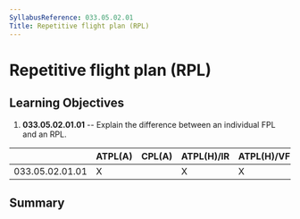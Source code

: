 ```yaml
---
SyllabusReference: 033.05.02.01
Title: Repetitive flight plan (RPL)
---
```


# Repetitive flight plan (RPL)

## Learning Objectives

1.  **033.05.02.01.01** -- Explain the difference between an individual FPL and
    an RPL.

|                 | ATPL(A) | CPL(A) | ATPL(H)/IR | ATPL(H)/VFR | CPL(H) | IR  | CBIR(A) |
| --------------- | ------- | ------ | ---------- | ----------- | ------ | --- | ------- |
| 033.05.02.01.01 | X       |        | X          | X           |        |     |         |

## Summary

